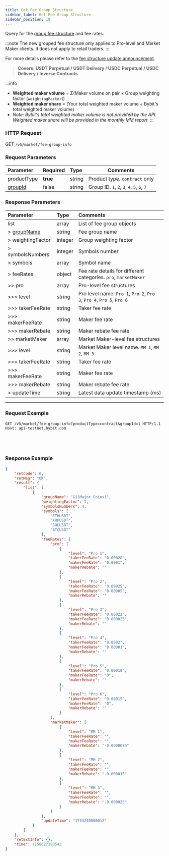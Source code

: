 ```yaml
---
title: Get Fee Group Structure
sidebar_label: Get Fee Group Structure
sidebar_position: 19
---
```


Query for the [group fee structure](https://www.bybit.com/en/help-center/article/Group-Fee-Structure-Symbol-Grouping) and fee rates.

:::note
The new grouped fee structure only applies to Pro-level and Market Maker clients. It does not apply to retail traders.
:::

For more details please refer to the [fee structure update announcement](https://announcements.bybit.com/article/bybit-fee-structure-update-for-pro-and-market-maker-clients-blt06875b6d623e7581/).

> **Covers: USDT Perpetual / USDT Delivery / USDC Perpetual / USDC Delivery / Inverse Contracts**

:::info
* **Weighted maker volume** = Σ(Maker volume on pair × Group weighting factor (`weightingFactor`))
* **Weighted maker share** = (Your total weighted maker volume ÷ Bybit's total weighted maker volume)
* *Note: Bybit's total weighted maker volume is not provided by the API. Weighted maker share will be provided in the monthly MM report*.
:::

### HTTP Request
GET `/v5/market/fee-group-info`

### Request Parameters
| Parameter   | Required | Type   | Comments                                |
|:------------|:---------|:-------|-----------------------------------------|
| productType | **true** | string | Product type. `contract` only |
| [groupId](../enum#groupid) | false    | string | Group ID. `1`, `2`, `3`, `4`, `5`, `6`, `7` |

### Response Parameters
| Parameter       | Type   | Comments |
|:------------------------|:-------|:---------|
| list            | array  | List of fee group objects |
| > [groupName](../enum#groupname) | string | Fee group name |
| > weightingFactor | integer | Group weighting factor |
| > symbolsNumbers | integer | Symbols number |
| > symbols       | array  | Symbol name |
| > feeRates      | object | Fee rate details for different categories. `pro`, `marketMaker` |
| >> pro          | array  | Pro-level fee structures |
| >>> level       | string | Pro level name. `Pro 1`, `Pro 2`, `Pro 3`, `Pro 4`, `Pro 5`, `Pro 6` |
| >>> takerFeeRate | string | Taker fee rate |
| >>> makerFeeRate | string | Maker fee rate |
| >>> makerRebate | string | Maker rebate fee rate |
| >> marketMaker  | array  | Market Maker-level fee structures |
| >>> level       | string | Market Maker level name. `MM 1`, `MM 2`, `MM 3` |
| >>> takerFeeRate | string | Taker fee rate |
| >>> makerFeeRate | string | Maker fee rate |
| >>> makerRebate | string | Maker rebate fee rate |
| > updateTime    | string | Latest data update timestamp (ms) |

---

### Request Example

<Tabs groupId="programming-languages">
<TabItem value="http" label="HTTP">

```http
GET /v5/market/fee-group-info?productType=contract&groupId=1 HTTP/1.1
Host: api-testnet.bybit.com
```

</TabItem>
<TabItem value="python" label="Python">

```python

```

</TabItem>
<TabItem value="Go" label="Go">

```go

```

</TabItem>
<TabItem value="java" label="Java">

```java

```

</TabItem>
<TabItem value="Node" label="Node.js">

```n4js

```

</TabItem>
</Tabs>

### Response Example

```json
{
    "retCode": 0,
    "retMsg": "OK",
    "result": {
        "list": [
            {
                "groupName": "G1(Major Coins)",
                "weightingFactor": 1,
                "symbolsNumbers": 4,
                "symbols": [
                    "ETHUSDT",
                    "XRPUSDT",
                    "SOLUSDT",
                    "BTCUSDT"
                ],
                "feeRates": {
                    "pro": [
                        {
                            "level": "Pro 1",
                            "takerFeeRate": "0.00028",
                            "makerFeeRate": "0.0001",
                            "makerRebate": ""
                        },
                        {
                            "level": "Pro 2",
                            "takerFeeRate": "0.00025",
                            "makerFeeRate": "0.00005",
                            "makerRebate": ""
                        },
                        {
                            "level": "Pro 3",
                            "takerFeeRate": "0.00022",
                            "makerFeeRate": "0.000025",
                            "makerRebate": ""
                        },
                        {
                            "level": "Pro 4",
                            "takerFeeRate": "0.0002",
                            "makerFeeRate": "0.00001",
                            "makerRebate": ""
                        },
                        {
                            "level": "Pro 5",
                            "takerFeeRate": "0.00018",
                            "makerFeeRate": "0",
                            "makerRebate": ""
                        },
                        {
                            "level": "Pro 6",
                            "takerFeeRate": "0.00015",
                            "makerFeeRate": "0",
                            "makerRebate": ""
                        }
                    ],
                    "marketMaker": [
                        {
                            "level": "MM 1",
                            "takerFeeRate": "",
                            "makerFeeRate": "",
                            "makerRebate": "-0.0000075"
                        },
                        {
                            "level": "MM 2",
                            "takerFeeRate": "",
                            "makerFeeRate": "",
                            "makerRebate": "-0.000015"
                        },
                        {
                            "level": "MM 3",
                            "takerFeeRate": "",
                            "makerFeeRate": "",
                            "makerRebate": "-0.000025"
                        }
                    ]
                },
                "updateTime": "1753240500012"
            }
        ]
    },
    "retExtInfo": {},
    "time": 1758627388542
}
```
